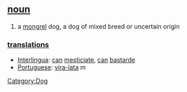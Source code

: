== [[noun]] ==
# a [[mongrel]] dog, a dog of mixed breed or uncertain origin

=== [[translation]]s ===
* [[Interlingua]]: [[can]] [[mesticiar|mesticiate]], [[can]] [[bastarde]]
* [[Portuguese]]: [[vira-lata]] ''m''
[[Category:Dog]]